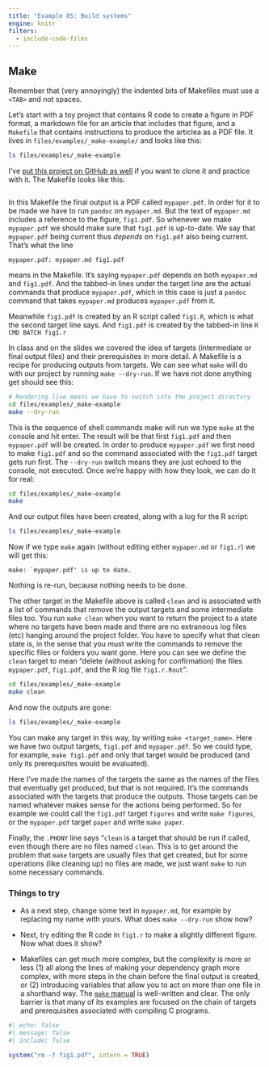```yaml
---
title: "Example 05: Build systems"
engine: knitr
filters: 
  - include-code-files
---
```



## Make

Remember that (very annoyingly) the indented bits of Makefiles must use a `<TAB>` and not spaces.

Let's start with a toy project that contains R code to create a figure in PDF format, a markdown file for an article that includes that figure, and a `Makefile` that contains instructions to produce the articlea as a PDF file. It lives in `files/examples/_make-example/` and looks like this:

```zsh
ls files/examples/_make-example
```

I've [put this project on GitHub as well](https://github.com/kjhealy/make_example) if you want to clone it and practice with it. The Makefile looks like this:

```.cell-output
```

In this Makefile the final output is a PDF called `mypaper.pdf`. In order for it to be made we have to run `pandoc` on `mypaper.md`. But the text of `mypaper.md` includes a reference to the figure, `fig1.pdf`. So whenever we make `mypaper.pdf` we should make sure that `fig1.pdf` is up-to-date. We say that `mypaper.pdf` being current thus _depends_ on `fig1.pdf` also being current. That's what the line

```.cell-output
mypaper.pdf: mypaper.md fig1.pdf
```

means in the Makefile. It's saying `mypaper.pdf` depends on both `mypaper.md` and `fig1.pdf`. And the tabbed-in lines under the target line are the actual commands that produce `mypaper.pdf`, which in this case is just a `pandoc` command that takes `mypaper.md` produces `mypaper.pdf` from it. 

Meanwhile `fig1.pdf` is created by an R script called `fig1.R`, which is what the second target line says. And `fig1.pdf` is created by the tabbed-in line `R CMD BATCH fig1.r`

In class and on the slides we covered the idea of targets (intermediate or final output files) and their prerequisites in more detail. A Makefile is a recipe for producing outputs from targets. We can see what `make` will do with our project by running `make --dry-run`. If we have not done anything get should see this:

```zsh
# Rendering live means we have to switch into the project directory
cd files/examples/_make-example
make --dry-run
```

This is the sequence of shell commands make will run we type `make` at the console and hit enter. The result will be that first  `fig1.pdf` and then `mypaper.pdf` will be created. In order to produce `mypaper.pdf` we first need to make `fig1.pdf` and so the command associated with the `fig1.pdf` target gets run first. The `--dry-run` switch means they are just echoed to the console, not executed. Once we're happy with how they look, we can do it for real:

```zsh
cd files/examples/_make-example
make
```

And our output files have been created, along with a log for the R script:

```zsh
ls files/examples/_make-example
```


Now if we type `make` again (without editing either `mypaper.md` or `fig1.r`) we will get this:

```.cell-output
make: `mypaper.pdf' is up to date.
```

Nothing is re-run, because nothing needs to be done. 

The other target in the Makefile above is called `clean` and is associated with a list of commands that remove the output targets and some intermediate files too. You run `make clean` when you want to return the project to a state where no targets have been made and there are no extraneous log files (etc) hanging around the project folder. You have to specify what that clean state is, in the sense that you must write the commands to remove the specific files or folders you want gone. Here you can see we define the `clean` target to mean "delete (without asking for confirmation) the files `mypaper.pdf`, `fig1.pdf`, and the R log file `fig1.r.Rout`". 

```zsh
cd files/examples/_make-example
make clean
```

And now the outputs are gone:

```zsh
ls files/examples/_make-example
```


You can make any target in this way, by writing `make <target_name>`. Here we have two output targets, `fig1.pdf` and `mypaper.pdf`. So we could type, for example, `make fig1.pdf` and only that target would be produced (and only its prerequisites would be evaluated). 

Here I've made the names of the targets the same as the names of the files that eventually get produced, but that is not required. It's the commands associated with the targets that produce the outputs. Those targets can be named whatever makes sense for the actions being performed. So for example we could call the `fig1.pdf` target `figures` and write `make figures`, or the `mypaper.pdf` target `paper` and write `make paper`. 

Finally, the `.PHONY` line says "`clean` is a target that should be run if called, even though there are no files named `clean`. This is to get around the problem that `make` targets are usually files that get created, but for some operations (like cleaning up) no files are made, we just want `make` to run some necessary commands.

### Things to try

- As a next step, change some text in `mypaper.md`, for example by replacing my name with yours. What does `make --dry-run` show now?

- Next, try editing the R code in `fig1.r` to make a slightly different figure. Now what does it show? 

- Makefiles can get much more complex, but the complexity is more or less (1) all along the lines of making your dependency graph more complex, with more steps in the chain before the final output is created, or (2) introducing variables that allow you to act on more than one file in a shorthand way. The [`make` manual](https://www.gnu.org/software/make/manual/) is well-written and clear. The only barrier is that many of its examples are focused on the chain of targets and prerequisites associated with compiling C programs.

```r
#| echo: false
#| message: false
#| include: false

system("rm -f fig1.pdf", intern = TRUE)
```


